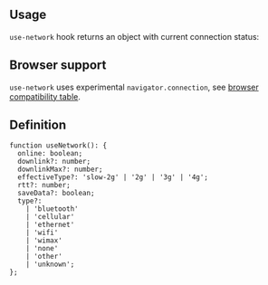 

## Usage

`use-network` hook returns an object with current connection status:

<Demo data={HooksDemos.useNetworkDemo} />

## Browser support

`use-network` uses experimental `navigator.connection`, see [browser compatibility table](https://developer.mozilla.org/en-US/docs/Web/API/Navigator/connection#browser_compatibility).

## Definition

```tsx
function useNetwork(): {
  online: boolean;
  downlink?: number;
  downlinkMax?: number;
  effectiveType?: 'slow-2g' | '2g' | '3g' | '4g';
  rtt?: number;
  saveData?: boolean;
  type?:
    | 'bluetooth'
    | 'cellular'
    | 'ethernet'
    | 'wifi'
    | 'wimax'
    | 'none'
    | 'other'
    | 'unknown';
};
```
